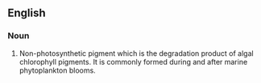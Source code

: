 ==English==

===Noun===
{{en-noun}}

# Non-photosynthetic pigment which is the degradation product of algal chlorophyll pigments. It is commonly formed during and after marine phytoplankton blooms.